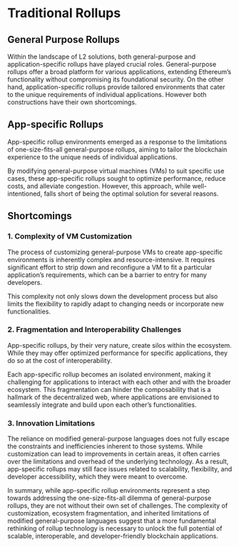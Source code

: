 # Traditional Rollups

## General Purpose Rollups

Within the landscape of L2 solutions, both general-purpose and application-specific rollups have played crucial roles. General-purpose rollups offer a broad platform for various applications, extending Ethereum’s functionality without compromising its foundational security. On the other hand, application-specific rollups provide tailored environments that cater to the unique requirements of individual applications. However both constructions have their own shortcomings.

## App-specific Rollups

App-specific rollup environments emerged as a response to the limitations of one-size-fits-all general-purpose rollups, aiming to tailor the blockchain experience to the unique needs of individual applications.

By modifying general-purpose virtual machines (VMs) to suit specific use cases, these app-specific rollups sought to optimize performance, reduce costs, and alleviate congestion. However, this approach, while well-intentioned, falls short of being the optimal solution for several reasons.

## Shortcomings

### 1. Complexity of VM Customization

The process of customizing general-purpose VMs to create app-specific environments is inherently complex and resource-intensive. It requires significant effort to strip down and reconfigure a VM to fit a particular application’s requirements, which can be a barrier to entry for many developers.

This complexity not only slows down the development process but also limits the flexibility to rapidly adapt to changing needs or incorporate new functionalities.

### 2. Fragmentation and Interoperability Challenges

App-specific rollups, by their very nature, create silos within the ecosystem. While they may offer optimized performance for specific applications, they do so at the cost of interoperability.

Each app-specific rollup becomes an isolated environment, making it challenging for applications to interact with each other and with the broader ecosystem. This fragmentation can hinder the composability that is a hallmark of the decentralized web, where applications are envisioned to seamlessly integrate and build upon each other’s functionalities.

### 3. Innovation Limitations

The reliance on modified general-purpose languages does not fully escape the constraints and inefficiencies inherent to those systems. While customization can lead to improvements in certain areas, it often carries over the limitations and overhead of the underlying technology. As a result, app-specific rollups may still face issues related to scalability, flexibility, and developer accessibility, which they were meant to overcome.

In summary, while app-specific rollup environments represent a step towards addressing the one-size-fits-all dilemma of general-purpose rollups, they are not without their own set of challenges. The complexity of customization, ecosystem fragmentation, and inherited limitations of modified general-purpose languages suggest that a more fundamental rethinking of rollup technology is necessary to unlock the full potential of scalable, interoperable, and developer-friendly blockchain applications.
